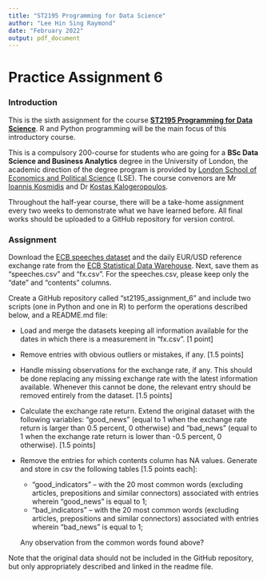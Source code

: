 ```yaml
---
title: "ST2195 Programming for Data Science"
author: "Lee Hin Sing Raymond"
date: "February 2022"
output: pdf_document
---
```


# Practice Assignment 6

### Introduction

This is the sixth assignment for the course [**ST2195 Programming for Data Science**](https://www.lse.ac.uk/study-at-lse/uolip/Assets/documents/21-22-CIS-Sheets/ST2195-Programming-for-data-science.pdf). R and Python programming will be the main focus of this introductory course.

This is a compulsory 200-course for students who are going for a **BSc Data Science and Business Analytics** degree in the University of London, the academic direction of the degree program is provided by [London School of Economics and Political Science](https://www.lse.ac.uk/) (LSE). The course convenors are Mr [Ioannis Kosmidis](https://www.ikosmidis.com/) and Dr [Kostas Kalogeropoulos](https://www.lse.ac.uk/Statistics/People/Dr-Kostas-Kalogeropoulos).

Throughout the half-year course, there will be a take-home assignment every two weeks to demonstrate what we have learned before. All final works should be uploaded to a GitHub repository for version control.

### Assignment

Download the [ECB speeches dataset](https://www.ecb.europa.eu/press/key/html/downloads.en.html) and the daily EUR/USD reference exchange rate from the [ECB Statistical Data Warehouse](https://sdw.ecb.europa.eu/). Next, save them as “speeches.csv” and “fx.csv”. For the speeches.csv, please keep only the “date” and “contents” columns.

Create a GitHub repository called “st2195_assignment_6” and include two scripts (one in Python and one in R) to perform the operations described below, and a README.md file:

* Load and merge the datasets keeping all information available for the dates in which there is a measurement in “fx.csv”. [1 point]

* Remove entries with obvious outliers or mistakes, if any. [1.5 points]

* Handle missing observations for the exchange rate, if any. This should be done replacing any missing exchange rate with the latest information available. Whenever this cannot be done, the relevant entry should be removed entirely from the dataset. [1.5 points]

* Calculate the exchange rate return. Extend the original dataset with the following variables: “good_news” (equal to 1 when the exchange rate return is larger than 0.5 percent, 0 otherwise) and “bad_news” (equal to 1 when the exchange rate return is lower than -0.5 percent, 0 otherwise). [1.5 points]

* Remove the entries for which contents column has NA values. Generate and store in csv the following tables [1.5 points each]:
  + “good_indicators” – with the 20 most common words (excluding articles, prepositions and similar connectors) associated with entries wherein “good_news” is equal to 1;
  + “bad_indicators” – with the 20 most common words (excluding articles, prepositions and similar connectors) associated with entries wherein “bad_news” is equal to 1;

  Any observation from the common words found above?

Note that the original data should not be included in the GitHub repository, but only appropriately described and linked in the readme file.